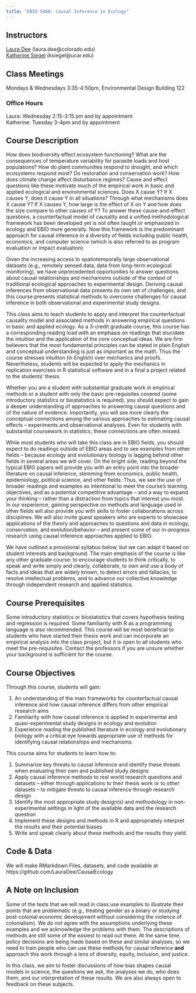 ```yaml
---
title: "EBIO 5460: Causal Inference in Ecology"
---
```


## Instructors
[Laura Dee](https://www.colorado.edu/ebio/laura-dee) (laura.dee@colorado.edu)   
[Katherine Siegel](https://katherinesiegel.github.io/) (ksiegel@ucar.edu)   

## Class Meetings
Mondays & Wednesdays 3:35-4:50pm, Environmental Design Building 122    

### Office Hours  
Laura: Wednesday 2:15-3:15 pm and by appointment  
Katherine: Tuesday 3-4pm and by appointment  

## Course Description  
How does biodiversity effect ecosystem functioning? What are the consequences of temperature variability for parasite loads and host populations? How do plant communities respond to drought, and which ecosystems respond most? Do restoration and conservation work? How does climate change affect disturbance regimes? Cause and effect questions like these motivate much of the empirical work in basic and applied ecological and environmental sciences. Does X cause Y? If X causes Y, does it cause Y in all situations? Through what mechanisms does X cause Y? If X causes Y, how large is the effect of X on Y and how does the size compare to other causes of Y? To answer these cause-and-effect questions, a counterfactual model of causality and a unified methodological framework has been developed yet is not often taught or emphasized in ecology and EBIO more generally. Now this framework is the predominant approach for causal inference in a diversity of fields including public health, economics, and computer science  (which is also referred to as program evaluation or impact evaluation).  

Given the increasing access to spatiotemporally large observational datasets (e.g., remotely sensed data, data from long-term ecological monitoring), we have unprecedented opportunities to answer questions about causal relationships and mechanisms outside of the context of traditional ecological approaches to experimental design. Deriving causal inferences from observational data presents its own set of challenges, and this course presents statistical methods to overcome challenges for causal inference in both observational and experimental study designs.  

This class aims to teach students to apply and interpret the counterfactual causality model and associated methods in answering empirical questions in basic and applied ecology. As a 3-credit graduate course, this course has a corresponding reading load with an emphasis on readings that elucidate the intuition and the application of the core conceptual ideas. We are firm believers that the most fundamental principles can be stated in plain English and conceptual understanding is just as important as the math. Thus the course stresses intuition (in English) over mechanics and proofs. Nevertheless, students will be expected to apply the mechanics in replication exercises in R statistical software and in a final a project related to the students’ thesis.  

Whether you are a student with substantial graduate work in empirical methods or a student with only the basic pre-requisites covered (some introductory statistics or biostatistics is required), you should expect to gain a deeper understanding of approaches to answering causal questions and of the nature of evidence. Importantly, you will see more clearly the conceptual connections among the various approaches to estimating causal effects – experiments and observational analyses. Even for students with substantial coursework in statistics, these connections are often missed.   

While most students who will take this class are in EBIO fields, you should expect to do readings outside of EBIO areas and to see examples from other fields – because ecology and evolutionary biology is lagging behind other fields in several areas we will cover. On the bright side, reading beyond the typical EBIO papers will provide you with an entry point into the broader literature on causal inference, stemming from economics, public health, epidemiology, political science, and other fields. Thus, we see the use of broader readings and examples as intentional to meet the course’s learning objectives, and as a potential competitive advantage – and a way to expand your thinking – rather than a distraction from topics that interest you most. In our experience, gaining perspective on methods and language used in other fields will also provide you with skills to foster collaborations across disciplines. We will also invite guest speakers who are experts to showcase applications of the theory and approaches to questions and data in ecology, conservation, and evolution/behavior – and present some of our in-progress research using causal inference approaches applied to EBIO.  

We have outlined a provisional syllabus below, but we can adapt it based on student interests and background. The main emphasis of the course is like any other graduate course: to encourage students to think critically, to speak and write simply and clearly, collaborate, to own and use a body of facts and ideas that are widely known, to detect errors and fallacies, to resolve intellectual problems, and to advance our collective knowledge through independent research and applied statistics.  

## Course Prerequisites 
Some introductory statistics or biostatistics that covers hypothesis testing and regression is required.  Some familiarity with R as a programming language is also recommended. This course will be most beneficial to students who have started their thesis work and can incorporate an empirical analysis into the class project, but it is open to all students who meet the pre-requisites. Contact the professors if you are unsure whether your background is sufficient for the course.

## Course Objectives  
Through this course, students will gain:

1. An understanding of the main frameworks for counterfactual causal inference and how causal inference differs from other empirical research aims
2. Familiarity with how causal inference is applied in experimental and quasi-experimental study designs in ecology and evolution
3. Experience reading the published literature in ecology and evolutionary biology with a critical eye towards appropriate use of methods for identifying causal relationships and mechanisms.  

This course aims for students to learn how to:

1. Summarize key threats to causal inference and identify these threats when evaluating their own and published study designs
2. Apply causal inference methods to real world research questions and datasets – either through applications to their thesis work or to other datasets – to mitigate threats to causal inference through research design
3. Identify the most appropriate study design(s) and methodology in non-experimental settings in light of the available data and the research question
4. Implement these designs and methods in R and appropriately interpret the results and their potential biases
5. Write and speak clearly about these methods and the results they yield.  

## Code & Data
We will make RMarkdown Files, datasets, and code available at https://github.com/LauraDee/CausalEcology  

## A Note on Inclusion  
Some of the texts that we will read in class use examples to illustrate their points that are problematic (e.g., treating gender as a binary or studying post-colonial economic development without considering the violence of colonialism). We do not agree with the assumptions underlying these examples and we acknowledge the problems with them. The descriptions of methods are still some of the easiest to read out there. At the same time, policy decisions are being made based on these and similar analyses, so we need to train people who can use these methods for causal inference **and** approach this work through a lens of diversity, equity, inclusion, and justice.  

In this class, we aim to foster discussions of how bias shapes causal models in science, the questions we ask, the analyses we do, who does them, and our interpretation of these results. We are also always open to feedback on these subjects.

